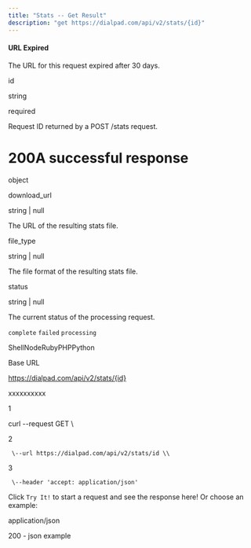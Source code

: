 ```yaml
---
title: "Stats -- Get Result"
description: "get https://dialpad.com/api/v2/stats/{id}"
---
```

#### URL Expired

The URL for this request expired after 30 days.

id

string

required

Request ID returned by a POST /stats request.

# 200A successful response

object

download\_url

string | null

The URL of the resulting stats file.

file\_type

string | null

The file format of the resulting stats file.

status

string | null

The current status of the processing request.

`complete` `failed` `processing`



ShellNodeRubyPHPPython

Base URL

https://dialpad.com/api/v2/stats/{id}

xxxxxxxxxx

1

curl \--request GET \\

2

     \--url https://dialpad.com/api/v2/stats/id \\

3

     \--header 'accept: application/json'

Click `Try It!` to start a request and see the response here! Or choose an example:

application/json

200 - json example

